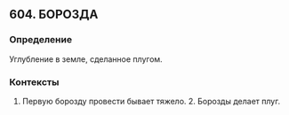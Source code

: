 ## 604. БОРОЗДА
### Определение
Углубление в земле, сделанное плугом.

### Контексты
1. Первую борозду провести бывает тяжело. 2. Борозды делает плуг.


